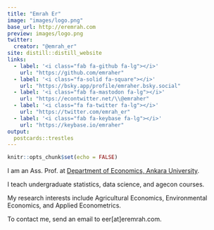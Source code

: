 ```yaml
---
title: "Emrah Er"
image: "images/logo.png"
base_url: http://eremrah.com
preview: images/logo.png
twitter:
  creator: "@emrah_er"
site: distill::distill_website
links:
  - label: '<i class="fab fa-github fa-lg"></i>'
    url: "https://github.com/emraher"
  - label: '<i class="fa-solid fa-square"></i>'
    url: "https://bsky.app/profile/emraher.bsky.social"
  - label: '<i class="fab fa-mastodon fa-lg"></i>'
    url: "https://econtwitter.net/\\@emraher"
  - label: '<i class="fa fa-twitter fa-lg"></i>'
    url: "https://twitter.com/emrah_er"
  - label: '<i class="fab fa-keybase fa-lg"></i>'
    url: "https://keybase.io/emraher"
output:
  postcards::trestles
---
```


```r
knitr::opts_chunk$set(echo = FALSE)
```


I am an Ass. Prof. at [Department of Economics, Ankara University  ](http://www.politics.ankara.edu.tr/iktisat/).

I teach undergraduate statistics, data science, and agecon courses. 

My research interests include Agricultural Economics, Environmental Economics, and Applied Econometrics.

To contact me, send an email to eer[at]eremrah.com. 

<!-- You can find my CV [here]().  -->

<a rel="me" href="https://econtwitter.net/@emraher"> </a>
